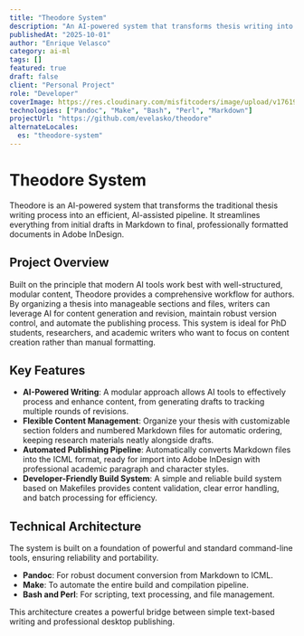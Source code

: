 ```yaml
---
title: "Theodore System"
description: "An AI-powered system that transforms thesis writing into an efficient, AI-assisted pipeline, converting modular markdown content into professionally formatted InDesign documents."
publishedAt: "2025-10-01"
author: "Enrique Velasco"
category: ai-ml
tags: []
featured: true
draft: false
client: "Personal Project"
role: "Developer"
coverImage: https://res.cloudinary.com/misfitcoders/image/upload/v1761948241/eVelasco/covers/works/theodore/theodore-cover_wjfozx.jpg
technologies: ["Pandoc", "Make", "Bash", "Perl", "Markdown"]
projectUrl: "https://github.com/evelasko/theodore"
alternateLocales:
  es: "theodore-system"
---
```


# Theodore System

Theodore is an AI-powered system that transforms the traditional thesis writing process into an efficient, AI-assisted pipeline. It streamlines everything from initial drafts in Markdown to final, professionally formatted documents in Adobe InDesign.

## Project Overview

Built on the principle that modern AI tools work best with well-structured, modular content, Theodore provides a comprehensive workflow for authors. By organizing a thesis into manageable sections and files, writers can leverage AI for content generation and revision, maintain robust version control, and automate the publishing process. This system is ideal for PhD students, researchers, and academic writers who want to focus on content creation rather than manual formatting.

## Key Features

- **AI-Powered Writing**: A modular approach allows AI tools to effectively process and enhance content, from generating drafts to tracking multiple rounds of revisions.
- **Flexible Content Management**: Organize your thesis with customizable section folders and numbered Markdown files for automatic ordering, keeping research materials neatly alongside drafts.
- **Automated Publishing Pipeline**: Automatically converts Markdown files into the ICML format, ready for import into Adobe InDesign with professional academic paragraph and character styles.
- **Developer-Friendly Build System**: A simple and reliable build system based on Makefiles provides content validation, clear error handling, and batch processing for efficiency.

## Technical Architecture

The system is built on a foundation of powerful and standard command-line tools, ensuring reliability and portability.

- **Pandoc**: For robust document conversion from Markdown to ICML.
- **Make**: To automate the entire build and compilation pipeline.
- **Bash and Perl**: For scripting, text processing, and file management.

This architecture creates a powerful bridge between simple text-based writing and professional desktop publishing.
